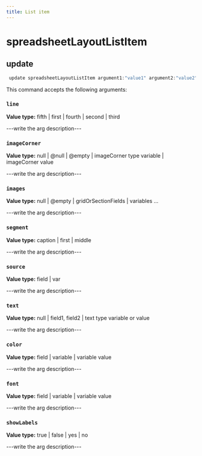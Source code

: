 ```yaml
---
title: List item
---
```


# spreadsheetLayoutListItem

## update

```js filename="Terminal" copy
 update spreadsheetLayoutListItem argument1:"value1" argument2:"value2"
```

This command accepts the following arguments:

### `line`
**Value type:** fifth | first | fourth | second | third

---write the arg description---

### `imageCorner`
**Value type:** null | @null | @empty | imageCorner type variable | imageCorner value

---write the arg description---

### `images`
**Value type:** null | @empty | gridOrSectionFields | variables ...

---write the arg description---

### `segment`
**Value type:** caption | first | middle

---write the arg description---

### `source`
**Value type:** field | var

---write the arg description---

### `text`
**Value type:** null | field1, field2 | text type variable or value

---write the arg description---

### `color`
**Value type:** field | variable | variable value

---write the arg description---

### `font`
**Value type:** field | variable | variable value

---write the arg description---

### `showLabels`
**Value type:** true | false | yes | no

---write the arg description---


